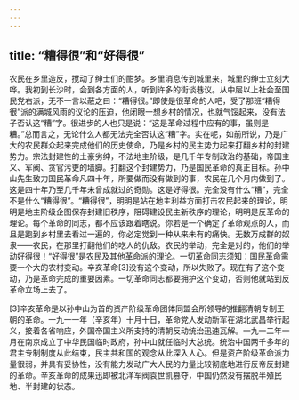 ```yaml
---
---
---
```

title: “糟得很”和“好得很”
---




农民在乡里造反，搅动了绅士们的酣梦。乡里消息传到城里来，城里的绅士立刻大哗。我初到长沙时，会到各方面的人，听到许多的街谈巷议。从中层以上社会至国民党右派，无不一言以蔽之曰：“糟得很。”即使是很革命的人吧，受了那班“糟得很”派的满城风雨的议论的压迫，他闭眼一想乡村的情况，也就气馁起来，没有法子否认这“糟”字。很进步的人也只是说：“这是革命过程中应有的事，虽则是糟。”总而言之，无论什么人都无法完全否认这“糟”字。实在呢，如前所说，乃是广大的农民群众起来完成他们的历史使命，乃是乡村的民主势力起来打翻乡村的封建势力。宗法封建性的土豪劣绅，不法地主阶级，是几千年专制政治的基础，帝国主义、军阀、贪官污吏的墙脚。打翻这个封建势力，乃是国民革命的真正目标。孙中山先生致力国民革命凡四十年，所要做而没有做到的事，农民在几个月内做到了。这是四十年乃至几千年未曾成就过的奇勋。这是好得很。完全没有什么“糟”，完全不是什么“糟得很”。“糟得很”，明明是站在地主利益方面打击农民起来的理论，明明是地主阶级企图保存封建旧秩序，阻碍建设民主新秩序的理论，明明是反革命的理论。每个革命的同志，都不应该跟着瞎说。你若是一个确定了革命观点的人，而且是跑到乡村里去看过一遍的，你必定觉到一种从来未有的痛快。无数万成群的奴隶——农民，在那里打翻他们的吃人的仇敌。农民的举动，完全是对的，他们的举动好得很！“好得很”是农民及其他革命派的理论。一切革命同志须知：国民革命需要一个大的农村变动。辛亥革命[3]没有这个变动，所以失败了。现在有了这个变动，乃是革命完成的重要因素。一切革命同志都要拥护这个变动，否则他就站到反革命立场上去了。



[3]辛亥革命是以孙中山为首的资产阶级革命团体同盟会所领导的推翻清朝专制王朝的革命。一九一一年（辛亥年）十月十日，革命党人发动新军在湖北武昌举行起义，接着各省响应，外国帝国主义所支持的清朝反动统治迅速瓦解。一九一二年一月在南京成立了中华民国临时政府，孙中山就任临时大总统。统治中国两千多年的君主专制制度从此结束，民主共和国的观念从此深入人心。但是资产阶级革命派力量很弱，并具有妥协性，没有能力发动广大人民的力量比较彻底地进行反帝反封建的革命。辛亥革命的成果迅即被北洋军阀袁世凯篡夺，中国仍然没有摆脱半殖民地、半封建的状态。